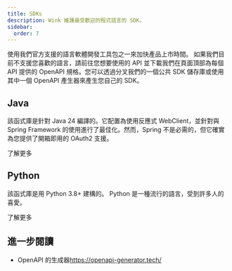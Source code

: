 ```yaml
---
title: SDKs
description: Wink 維護最受歡迎的程式語言的 SDK。
sidebar:
  order: 7
---
```


使用我們官方支援的語言軟體開發工具包之一來加快產品上市時間。
如果我們目前不支援您喜歡的語言，請前往您想要使用的 API 並下載我們在頁面頂部為每個 API 提供的 OpenAPI 規格。您可以透過分叉我們的一個公共 SDK 儲存庫或使用其中一個 OpenAPI 產生器來產生您自己的 SDK。

## Java

該函式庫是針對 Java 24 編譯的。它配置為使用反應式 WebClient，並針對與 Spring Framework 的使用進行了最佳化。然而，Spring 不是必需的，但它確實為您提供了開箱即用的 OAuth2 支援。

<LinkButton href="https://github.com/wink-travel/wink-sdk-java" variant="secondary" icon="external">
  了解更多
</LinkButton>


## Python

該函式庫是用 Python 3.8+ 建構的。 Python 是一種流行的語言，受到許多人的喜愛。

<LinkButton href="https://github.com/wink-travel/wink-sdk-python" variant="secondary" icon="external">
  了解更多
</LinkButton>


## 進一步閱讀

* OpenAPI 的生成器<https://openapi-generator.tech/>

